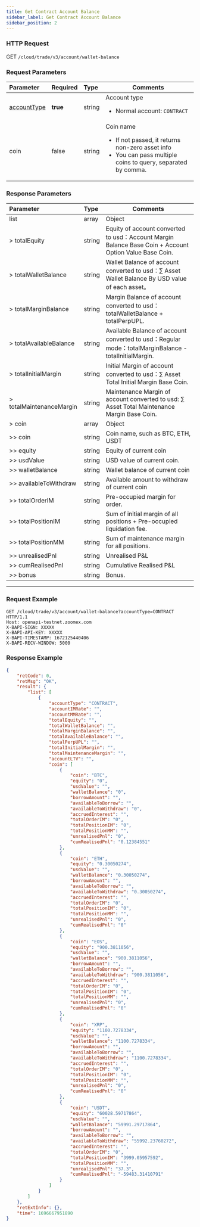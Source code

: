 ```yaml
---
title: Get Contract Account Balance
sidebar_label: Get Contract Account Balance
sidebar_position: 2
---
```


### HTTP Request
GET `/cloud/trade/v3/account/wallet-balance`

### Request Parameters
| Parameter | Required | Type | Comments|
|:----- |:-------|:-----|------ |
|[accountType](../enum#accounttype) |**true** |string |Account type <ul><li>Normal account: `CONTRACT`</li></ul> |
|coin |false |string |Coin name <ul><li>If not passed, it returns non-zero asset info</li><li>You can pass multiple coins to query, separated by comma. </li></ul>|

### Response Parameters
| Parameter | Type | Comments|
|:----- |:-----|----- |
|list |array |Object |
|> totalEquity |string |Equity of account converted to usd：Account Margin Balance Base Coin + Account Option Value Base Coin.|
|> totalWalletBalance |string |Wallet Balance of account converted to usd：∑ Asset Wallet Balance By USD value of each asset。|
|> totalMarginBalance |string |Margin Balance of account converted to usd：totalWalletBalance + totalPerpUPL.|
|> totalAvailableBalance |string |Available Balance of account converted to usd：Regular mode：totalMarginBalance - totalInitialMargin. |
|> totalInitialMargin |string |Initial Margin of account converted to usd：∑ Asset Total Initial Margin Base Coin. |
|> totalMaintenanceMargin |string |Maintenance Margin of account converted to usd: ∑ Asset Total Maintenance Margin Base Coin.|
|> coin |array |Object |
|>> coin |string |Coin name, such as BTC, ETH, USDT |
|>> equity |string |Equity of current coin |
|>> usdValue |string |USD value of current coin. |
|>> walletBalance |string |Wallet balance of current coin |
|>> availableToWithdraw |string |Available amount to withdraw of current coin |
|>> totalOrderIM |string |Pre-occupied margin for order.|
|>> totalPositionIM	|string	|Sum of initial margin of all positions + Pre-occupied liquidation fee.|
|>> totalPositionMM	|string |Sum of maintenance margin for all positions.|
|>> unrealisedPnl |string |Unrealised P&L |
|>> cumRealisedPnl |string |Cumulative Realised P&L |
|>> bonus |string |Bonus.|

---

### Request Example

```shell
GET /cloud/trade/v3/account/wallet-balance?accountType=CONTRACT HTTP/1.1
Host: openapi-testnet.zoomex.com
X-BAPI-SIGN: XXXXX
X-BAPI-API-KEY: XXXXX
X-BAPI-TIMESTAMP: 1672125440406
X-BAPI-RECV-WINDOW: 5000
```

### Response Example

```json
{
    "retCode": 0,
    "retMsg": "OK",
    "result": {
        "list": [
            {
                "accountType": "CONTRACT",
                "accountIMRate": "",
                "accountMMRate": "",
                "totalEquity": "",
                "totalWalletBalance": "",
                "totalMarginBalance": "",
                "totalAvailableBalance": "",
                "totalPerpUPL": "",
                "totalInitialMargin": "",
                "totalMaintenanceMargin": "",
                "accountLTV": "",
                "coin": [
                    {
                        "coin": "BTC",
                        "equity": "0",
                        "usdValue": "",
                        "walletBalance": "0",
                        "borrowAmount": "",
                        "availableToBorrow": "",
                        "availableToWithdraw": "0",
                        "accruedInterest": "",
                        "totalOrderIM": "0",
                        "totalPositionIM": "0",
                        "totalPositionMM": "",
                        "unrealisedPnl": "0",
                        "cumRealisedPnl": "0.12384551"
                    },
                    {
                        "coin": "ETH",
                        "equity": "0.30050274",
                        "usdValue": "",
                        "walletBalance": "0.30050274",
                        "borrowAmount": "",
                        "availableToBorrow": "",
                        "availableToWithdraw": "0.30050274",
                        "accruedInterest": "",
                        "totalOrderIM": "0",
                        "totalPositionIM": "0",
                        "totalPositionMM": "",
                        "unrealisedPnl": "0",
                        "cumRealisedPnl": "0"
                    },
                    {
                        "coin": "EOS",
                        "equity": "900.3811056",
                        "usdValue": "",
                        "walletBalance": "900.3811056",
                        "borrowAmount": "",
                        "availableToBorrow": "",
                        "availableToWithdraw": "900.3811056",
                        "accruedInterest": "",
                        "totalOrderIM": "0",
                        "totalPositionIM": "0",
                        "totalPositionMM": "",
                        "unrealisedPnl": "0",
                        "cumRealisedPnl": "0"
                    },
                    {
                        "coin": "XRP",
                        "equity": "1100.7278334",
                        "usdValue": "",
                        "walletBalance": "1100.7278334",
                        "borrowAmount": "",
                        "availableToBorrow": "",
                        "availableToWithdraw": "1100.7278334",
                        "accruedInterest": "",
                        "totalOrderIM": "0",
                        "totalPositionIM": "0",
                        "totalPositionMM": "",
                        "unrealisedPnl": "0",
                        "cumRealisedPnl": "0"
                    },
                    {
                        "coin": "USDT",
                        "equity": "60028.59717864",
                        "usdValue": "",
                        "walletBalance": "59991.29717864",
                        "borrowAmount": "",
                        "availableToBorrow": "",
                        "availableToWithdraw": "55992.23760272",
                        "accruedInterest": "",
                        "totalOrderIM": "0",
                        "totalPositionIM": "3999.05957592",
                        "totalPositionMM": "",
                        "unrealisedPnl": "37.3",
                        "cumRealisedPnl": "-59483.31410791"
                    }
                ]
            }
        ]
    },
    "retExtInfo": {},
    "time": 1696667951890
}
```
